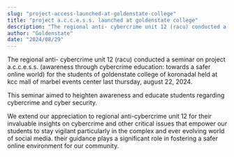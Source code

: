 ```yaml
---
slug: "project-access-launched-at-goldenstate-college"
title: "project a.c.c.e.s.s. launched at goldenstate college"
description: "The regional anti- cybercrime unit 12 (racu) conducted a seminar on project a.c.c.e.s.s. (awareness through..."
author: "Goldenstate"
date: "2024/08/29"
---
```


The regional anti- cybercrime unit 12 (racu) conducted a seminar on project a.c.c.e.s.s. (awareness through cybercrime education: towards a safer online world) for the students of goldenstate college of koronadal held at kcc mall of marbel events center last thursday, august 22, 2024.

This seminar aimed to heighten awareness and educate students regarding cybercrime and cyber security.

We extend our appreciation to regional anti-cybercrime unit 12 for their invaluable insights on cybercrime and other critical issues that empower our students to stay vigilant particularly in the complex and ever evolving world of social media. their guidance plays a significant role in fostering a safer online environment for our community.